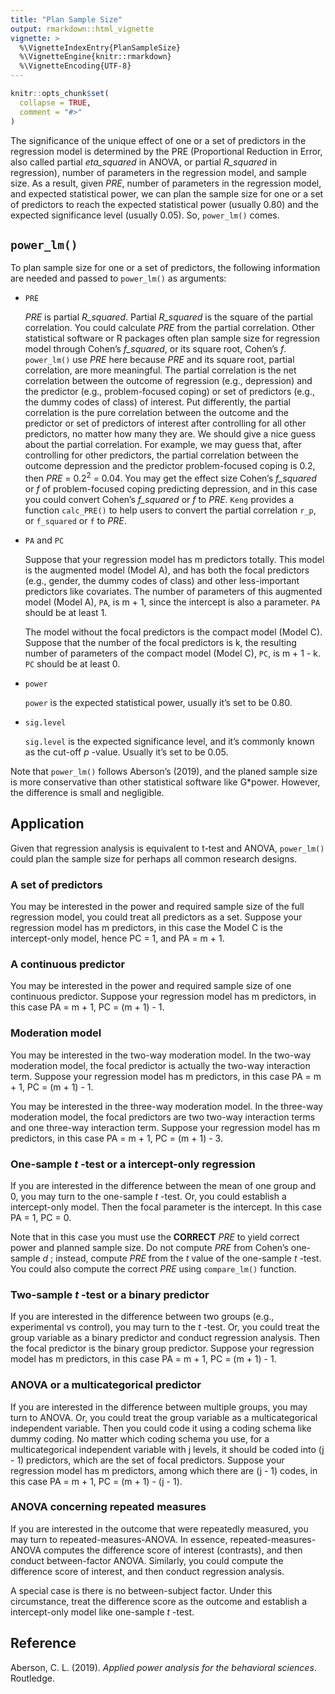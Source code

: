 ```yaml
---
title: "Plan Sample Size"
output: rmarkdown::html_vignette
vignette: >
  %\VignetteIndexEntry{PlanSampleSize}
  %\VignetteEngine{knitr::rmarkdown}
  %\VignetteEncoding{UTF-8}
---
```


```r
knitr::opts_chunk$set(
  collapse = TRUE,
  comment = "#>"
)
```


The significance of the unique effect of one or a set of predictors in the regression model is determined by the PRE (Proportional Reduction in Error, also called partial *eta_squared* in ANOVA, or partial *R_squared* in regression), number of parameters in the regression model, and sample size. As a result, given *PRE*, number of parameters in the regression model, and expected statistical power, we can plan the sample size for one or a set of predictors to reach the expected statistical power (usually 0.80) and the expected significance level (usually 0.05). So, `power_lm()` comes.

## `power_lm()`

To plan sample size for one or a set of predictors, the following information are needed and passed to `power_lm()` as arguments:

- `PRE`

  *PRE* is partial *R_squared*. Partial *R_squared* is the square of the partial correlation. You could calculate *PRE* from the partial correlation. Other statistical software or R packages often plan sample size for regression model through Cohen's *f_squared*, or its square root, Cohen's *f*. `power_lm()` use *PRE* here because *PRE* and its square root, partial correlation, are more meaningful. The partial correlation is the net correlation between the outcome of regression (e.g., depression) and the predictor (e.g., problem-focused coping) or set of predictors (e.g., the dummy codes of class) of interest. Put differently, the partial correlation is the pure correlation between the outcome and the predictor or set of predictors of interest after controlling for all other predictors, no matter how many they are. We should give a nice guess about the partial correlation. For example, we may guess that, after controlling for other predictors, the partial correlation between the outcome depression and the predictor problem-focused coping is 0.2, then *PRE* = 0.2^2^ = 0.04. You may get the effect size Cohen's *f_squared* or *f* of  problem-focused coping predicting depression, and in this case you could convert Cohen's *f_squared* or *f* to *PRE*. `Keng` provides a function `calc_PRE()` to help users to convert the partial correlation `r_p`, or `f_squared` or `f` to *PRE*.
  
- `PA` and `PC`
  
  Suppose that your regression model has m predictors totally. This model is the augmented model (Model A), and has both the focal predictors (e.g., gender, the dummy codes of class) and other less-important predictors like covariates. The number of parameters of this augmented model (Model A), `PA`, is m + 1, since the intercept is also a parameter. `PA` should be at least 1.
  
  The model without the focal predictors is the compact model (Model C). Suppose that the number of the focal predictors is k, the resulting number of parameters of the compact model (Model C), `PC`, is m + 1 - k. `PC` should be at least 0.
  
- `power`

  `power` is the expected statistical power, usually it's set to be 0.80.

- `sig.level`

  `sig.level` is the expected significance level, and it's commonly known as the cut-off *p* -value. Usually it's set to be 0.05.
  
Note that `power_lm()` follows Aberson's (2019), and the planed sample size is more conservative than other statistical software like G*power. However, the difference is small and negligible.

## Application

Given that regression analysis is equivalent to t-test and ANOVA, `power_lm()` could plan the sample size for perhaps all common research designs.

### A set of predictors

You may be interested in the power and required sample size of the full regression model, you could treat all predictors as a set. Suppose your regression model has m predictors, in this case the Model C is the intercept-only model, hence PC = 1, and PA = m + 1.

### A continuous predictor

You may be interested in the power and required sample size of one continuous predictor. Suppose your regression model has m predictors, in this case PA = m + 1, PC = (m + 1) - 1.

### Moderation model

You may be interested in the two-way moderation model. In the two-way moderation model, the focal predictor is actually the two-way interaction term. Suppose your regression model has m predictors, in this case PA = m + 1, PC = (m + 1) - 1.

You may be interested in the three-way moderation model. In the three-way moderation model, the focal predictors are  two two-way interaction terms and one three-way interaction term. Suppose your regression model has m predictors, in this case PA = m + 1, PC = (m + 1) - 3.

### One-sample *t* -test or a intercept-only regression

If you are interested in the difference between the mean of one group and 0, you may turn to the one-sample *t* -test. Or, you could establish a intercept-only model. Then the focal parameter is the intercept. In this case PA = 1, PC = 0.

Note that in this case you must use the **CORRECT** *PRE* to yield correct power and planned sample size. Do not compute *PRE* from Cohen's one-sample *d* ; instead, compute *PRE* from the *t* value of the one-sample *t* -test. You could also compute the correct *PRE* using `compare_lm()` function.

### Two-sample *t* -test or a binary predictor

If you are interested in the difference between two groups (e.g., experimental vs control), you may turn to the *t* -test. Or, you could treat the group variable as a binary predictor and conduct regression analysis. Then the focal predictor is the binary group predictor. Suppose your regression model has m predictors, in this case PA = m + 1, PC = (m + 1) - 1.

### ANOVA or a multicategorical predictor

If you are interested in the difference between multiple groups, you may turn to ANOVA. Or, you could treat the group variable as a multicategorical independent variable. Then you could code it using a coding schema like dummy coding. No matter which coding schema you use, for a multicategorical independent variable with j levels, it should be coded into (j - 1) predictors, which are the set of focal predictors. Suppose your regression model has m predictors, among which there are (j - 1) codes, in this case PA = m + 1, PC = (m + 1) - (j - 1).

### ANOVA concerning repeated measures

If you are interested in the outcome that were repeatedly measured, you may turn to repeated-measures-ANOVA. In essence, repeated-measures-ANOVA computes the difference score of interest (contrasts), and then conduct between-factor ANOVA. Similarly, you could compute the difference score of interest, and then conduct regression analysis. 

A special case is there is no between-subject factor. Under this circumstance, treat the difference score as the outcome and establish a intercept-only model like one-sample *t* -test.

## Reference

Aberson, C. L. (2019). *Applied power analysis for the behavioral sciences*. Routledge.
